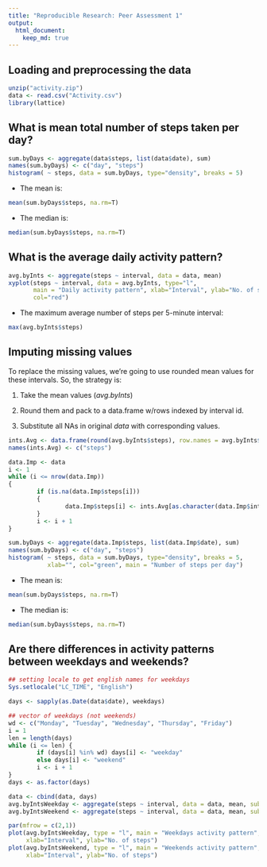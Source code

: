 ```yaml
---
title: "Reproducible Research: Peer Assessment 1"
output: 
  html_document:
    keep_md: true
---
```


## Loading and preprocessing the data
```r
unzip("activity.zip")
data <- read.csv("Activity.csv")
library(lattice)
```


## What is mean total number of steps taken per day?
```r
sum.byDays <- aggregate(data$steps, list(data$date), sum)
names(sum.byDays) <- c("day", "steps")
histogram( ~ steps, data = sum.byDays, type="density", breaks = 5)
```

- The mean is:
```r
mean(sum.byDays$steps, na.rm=T)
```
- The median is:
```r
median(sum.byDays$steps, na.rm=T)
```


## What is the average daily activity pattern?
```r
avg.byInts <- aggregate(steps ~ interval, data = data, mean)
xyplot(steps ~ interval, data = avg.byInts, type="l",
       main = "Daily activity pattern", xlab="Interval", ylab="No. of steps",
       col="red")
```

- The maximum average number of steps per 5-minute interval:
```r
max(avg.byInts$steps)
```

## Imputing missing values
To replace the missing values, we're going to use rounded mean values for these intervals.
So, the strategy is:

1. Take the mean values (_avg.byInts_)

2. Round them and pack to a data.frame w/rows indexed by interval id.

3. Substitute all NAs in original _data_ with corresponding values.
```r
ints.Avg <- data.frame(round(avg.byInts$steps), row.names = avg.byInts$interval)
names(ints.Avg) <- c("steps")

data.Imp <- data
i <- 1
while (i <= nrow(data.Imp))
{
        if (is.na(data.Imp$steps[i]))
        {
                data.Imp$steps[i] <- ints.Avg[as.character(data.Imp$interval[i]), "steps"]
        }
        i <- i + 1
}

sum.byDays <- aggregate(data.Imp$steps, list(data.Imp$date), sum)
names(sum.byDays) <- c("day", "steps")
histogram( ~ steps, data = sum.byDays, type="density", breaks = 5,
           xlab="", col="green", main = "Number of steps per day")
```

- The mean is:
```r
mean(sum.byDays$steps, na.rm=T)
```

- The median is:
```r
median(sum.byDays$steps, na.rm=T)
```


## Are there differences in activity patterns between weekdays and weekends?
```r
## setting locale to get english names for weekdays
Sys.setlocale("LC_TIME", "English")

days <- sapply(as.Date(data$date), weekdays)

## vector of weekdays (not weekends)
wd <- c("Monday", "Tuesday", "Wednesday", "Thursday", "Friday")
i = 1
len = length(days)
while (i <= len) {
        if (days[i] %in% wd) days[i] <- "weekday"
        else days[i] <- "weekend"
        i <- i + 1
}
days <- as.factor(days)

data <- cbind(data, days)
avg.byIntsWeekday <- aggregate(steps ~ interval, data = data, mean, subset = days == "weekday")
avg.byIntsWeekend <- aggregate(steps ~ interval, data = data, mean, subset = days == "weekend")

par(mfrow = c(2,1))
plot(avg.byIntsWeekday, type = "l", main = "Weekdays activity pattern", col="green",
     xlab="Interval", ylab="No. of steps")
plot(avg.byIntsWeekend, type = "l", main = "Weekends activity pattern", col="red",
     xlab="Interval", ylab="No. of steps")


```